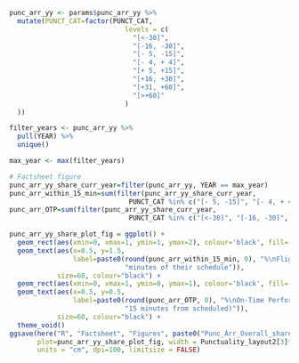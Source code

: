 
```r

punc_arr_yy <- params$punc_arr_yy %>% 
  mutate(PUNCT_CAT=factor(PUNCT_CAT,
                             levels = c(
                               "[<-30]",
                               "[-16, -30]",
                               "[- 5, -15]",
                               "[- 4, + 4]",
                               "[+ 5, +15]",
                               "[+16, +30]",
                               "[+31, +60]",
                               "[>+60]"
                             )
  ))

filter_years <- punc_arr_yy %>%
  pull(YEAR) %>%
  unique()

max_year <- max(filter_years)

```

```r

# Factsheet figure
punc_arr_yy_share_curr_year=filter(punc_arr_yy, YEAR == max_year)
punc_arr_within_15_min=sum(filter(punc_arr_yy_share_curr_year, 
                              PUNCT_CAT %in% c("[- 5, -15]", "[- 4, + 4]", "[+ 5, +15]"))$AVG_PER_CATEG)
punc_arr_OTP=sum(filter(punc_arr_yy_share_curr_year, 
                              PUNCT_CAT %in% c("[<-30]", "[-16, -30]", "[- 5, -15]", "[- 4, + 4]", "[+ 5, +15]"))$AVG_PER_CATEG)

punc_arr_yy_share_plot_fig = ggplot() +
  geom_rect(aes(xmin=0, xmax=1, ymin=1, ymax=2), colour='black', fill='lightblue') +
  geom_text(aes(x=0.5, y=1.5,
                label=paste0(round(punc_arr_within_15_min, 0), "%\nFlights arriving within +/- 15\n",
                             "minutes of their schedule")), 
            size=60, colour="black") +
  geom_rect(aes(xmin=0, xmax=1, ymin=0, ymax=1), colour='black', fill='lightblue') +
  geom_text(aes(x=0.5, y=0.5,
                label=paste0(round(punc_arr_OTP, 0), "%\nOn-Time Performance\n(flights arriving not later than\n",
                             "15 minutes from scheduled)")), 
            size=60, colour="black") +
  theme_void()
ggsave(here("R", "Factsheet", "Figures", paste0("Punc_Arr_Overall_share_", params$icao, ".png")),
       plot=punc_arr_yy_share_plot_fig, width = Punctuality_layout2[3]*Page_width, height = Punctuality_height2, 
       units = "cm", dpi=100, limitsize = FALSE)

```
